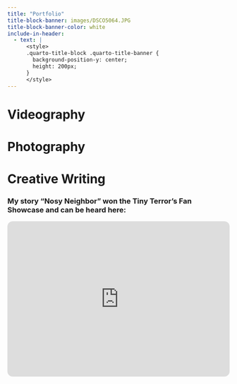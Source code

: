 ```yaml
---
title: "Portfolio"
title-block-banner: images/DSCO5064.JPG
title-block-banner-color: white
include-in-header:
  - text: |
      <style>
      .quarto-title-block .quarto-title-banner {
        background-position-y: center;
        height: 200px;
      }
      </style>
---
```


# Videography

# Photography



# Creative Writing

### My story "Nosy Neighbor" won the Tiny Terror's Fan Showcase and can be heard here: 

<iframe style="border-radius:12px" src="https://open.spotify.com/embed/episode/5WTwyEz3684Hn4aWEii8Um?utm_source=generator" width="100%" height="352" frameBorder="0" allowfullscreen="" allow="autoplay; clipboard-write; encrypted-media; fullscreen; picture-in-picture" loading="lazy"></iframe>